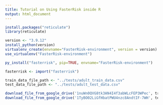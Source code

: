 ```yaml
---
title: Tutorial on Using FasterRisk inside R
output: html_document
---
```


```r
install.packages("reticulate")
library(reticulate)
```

```r
version <- "3.9.12"
install_python(version)
virtualenv_create(envname="FasterRisk-environment", version = version)
use_virtualenv("FasterRisk-environment")
```

```r
py_install("fasterrisk", pip=TRUE, envname="FasterRisk-environment")
```

```r
fasterrisk <- import("fasterrisk")
```

```r
train_data_file_path <- "../tests/adult_train_data.csv"
test_data_file_path <- "../tests/adult_test_data.csv"

download_file_from_google_drive('1nuWn0QVG8tk3AN4I4f3abWLcFEP3WPec', train_data_file_path)
download_file_from_google_drive('1TyBO02LiGfHbatPWU4nzc8AndtIF-7WH', test_data_file_path)
```